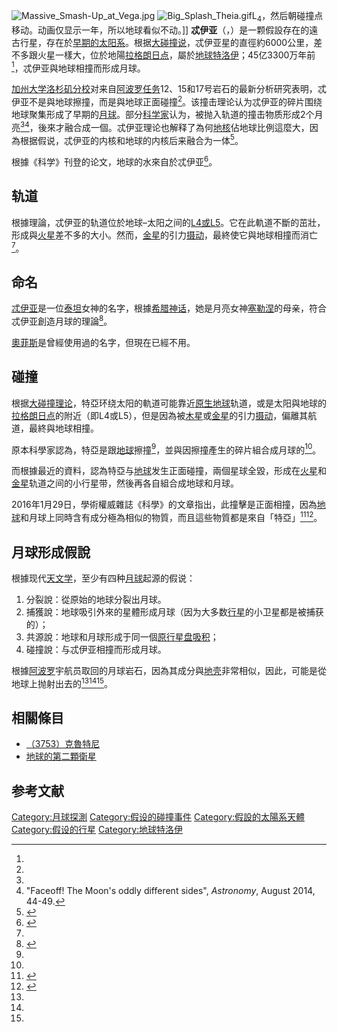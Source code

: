 {{noteTA
|T=zh-tw:忒伊亞;zh-hk:世亞;zh-cn:忒伊亞;
|1=zh-tw:特亞;zh-hk:世亞;zh-cn:忒伊亞;
|2=zh-tw:奧菲斯;zh-cn:俄耳甫斯;
}}
[[Image:Massive_Smash-Up_at_Vega.jpg|thumb]]
[[Image:Big_Splash_Theia.gif|thumb]]L<sub>4</sub>，然后朝碰撞点移动。动画仅显示一年，所以地球看似不动。]]
'''忒伊亚'''（{{lang|en|Theia}}，{{IPAc-en|θ|iː|ə}}）是一颗假設存在的遠古行星，存在於[[太阳系的形成与演化|早期的太阳系]]。根据[[大碰撞说|大碰撞说]]，忒伊亚星的直徑約6000公里，差不多跟火星一樣大，位於地陽[[拉格朗日点|拉格朗日点]]，屬於[[地球特洛伊|地球特洛伊]]；45亿3300万年前<ref name="TheiaPothesis" />，忒伊亚與地球相撞而形成月球。

[[加州大学洛杉矶分校|加州大学洛杉矶分校]]对来自[[阿波罗计划|阿波罗任务]]12、15和17号岩石的最新分析研究表明，忒伊亚不是與地球擦撞，而是與地球正面碰撞<ref name="Nace2016" />。该撞击理论认为忒伊亚的碎片围绕地球聚集形成了早期的[[月球|月球]]。部分[[科学家|科学家]]认为，被抛入轨道的撞击物质形成2个月亮<ref name="JutziAsphaug2011" /><ref name="Astronomy">"Faceoff! The Moon's oddly different sides", ''Astronomy'', August 2014, 44-49.</ref>，後來才融合成一個。忒伊亚理论也解释了為何[[地核|地核]]佔地球比例這麼大，因為根据假说，忒伊亚的内核和地球的内核后来融合为一体<ref>{{Cite web|title=A New Model for the Origin of the Moon|url=http://www.seti.org/node/1458|accessdate=2016-03-06|archive-url=https://web.archive.org/web/20170727030503/http://www.seti.org/node/1458|archive-date=2017-07-27|dead-url=no}}</ref>。

根據《科学》刊登的论文，地球的水來自於忒伊亚<ref>{{Cite web|title=研究：地球水资源来自行星“忒伊亚”|url=http://sc.people.com.cn/n2/2016/0129/c345539-27656349.html|accessdate=2020-08-24|date=2016-01-29|publisher=人民网|archive-url=https://web.archive.org/web/20170112160100/http://sc.people.com.cn/n2/2016/0129/c345539-27656349.html|archive-date=2017-01-12|dead-url=no}}</ref>。

==轨道==
根據理論，忒伊亚的轨道位於地球–太阳之间的[[拉格朗日点|L4或L5]]。它在此軌道不斷的茁壯，形成與[[火星|火星]]差不多的大小。然而，[[金星|金星]]的引力[[摄动|摄动]]，最終使它與地球相撞而消亡<ref name="Stereo" />。

==命名==
[[忒亚|忒伊亚]]是一位[[提坦|泰坦]]女神的名字，根據[[希腊神话|希腊神话]]，她是月亮女神[[塞勒涅|塞勒涅]]的母亲，符合忒伊亚創造月球的理論<ref>{{Cite web|title=同位素資料支持月球大撞擊起源理論|url=http://tamweb.tam.gov.tw/v3/tw/content.asp?mtype=c2&idx=914|access-date=2016-03-13|archive-url=https://web.archive.org/web/20160314012948/http://tamweb.tam.gov.tw/v3/tw/content.asp?mtype=c2&idx=914|archive-date=2016-03-14|dead-url=no}}</ref>。

[[俄耳甫斯|奧菲斯]]是曾經使用過的名字，但現在已經不用。

==碰撞==
根据[[大碰撞說|大碰撞理论]]，特亞环绕太阳的軌道可能靠近[[地球历史|原生地球]]轨道，或是太阳與地球的[[拉格朗日点|拉格朗日点]]的附近（即L4或L5），但是因為被[[木星|木星]]或[[金星|金星]]的引力[[摄动|摄动]]，偏離其航道，最終與地球相撞。 

原本科學家認為，特亞是跟[[地球|地球]]擦撞<ref name="ReuferMeier2012" />，並與因擦撞產生的碎片組合成月球的<ref name="JutziAsphaug2011" />。

而根據最近的資料，認為特亞与[[地球|地球]]发生正面碰撞，兩個星球全毀，形成在[[火星|火星]]和[[金星|金星]]轨道之间的小行星带，然後再各自組合成地球和月球。

2016年1月29日，學術權威雜誌《科學》的文章指出，此撞擊是正面相撞，因為[[地球|地球]]和月球上同時含有成分極為相似的物質，而且這些物質都是來自「特亞」<ref>{{Cite web|title=研究：地球水資源來自跟特亞行星相撞 更撞出了月球|url=https://www.ettoday.net/news/20160129/639988.htm|accessdate=2020-08-24|work=ETtoday新聞雲|language=zh-Hant|archive-url=https://web.archive.org/web/20190624081447/https://www.ettoday.net/news/20160129/639988.htm|archive-date=2019-06-24|dead-url=no}}</ref><ref>{{cite web|title=Moon was produced by a head-on collision between Earth and a forming planet|url=http://newsroom.ucla.edu/releases/moon-was-produced-by-a-head-on-collision-between-earth-and-a-forming-planet|accessdate=2016-03-06|date=January 28, 2016|website=UCLA newsroom|publisher=UCLA|archive-url=https://web.archive.org/web/20190430062041/http://newsroom.ucla.edu/releases/moon-was-produced-by-a-head-on-collision-between-earth-and-a-forming-planet|archive-date=2019-04-30|dead-url=no|last1=Wolpert|first1=Stuart}}</ref>。

==月球形成假說==
根據现代[[天文学|天文学]]，至少有四种[[月球|月球]]起源的假说：
# 分裂說：從原始的地球分裂出月球。
# 捕獲說：地球吸引外來的星體形成月球（因为大多数[[行星|行星]]的小卫星都是被捕获的）；
# 共源說：地球和月球形成于同一個[[原行星盘|原行星盘]][[吸积|吸积]]；
# 碰撞說：与忒伊亚相撞而形成月球。

根據[[阿波罗|阿波罗]]宇航员取回的月球岩石，因為其成分與[[地壳|地壳]]非常相似，因此，可能是從地球上抛射出去的<ref name="Nace2016" /><ref name="HerwartzPack2014" /><ref name="MeierReufer2014" />。

== 相關條目 ==
*[[小行星3753|（3753）克魯特尼]]
*[[地球的其他衛星|地球的第二顆衛星]]

==参考文献==
{{Spoken Wikipedia|忒伊亚 (行星) - zh-yue.ogg|2016年|3月8日|粵語}}
{{reflist
| colwidth = 30em
| refs =
<ref name="TheiaPothesis">{{cite web|title=The Theia Hypothesis: New Evidence Emerges that Earth and Moon Were Once the Same|url=http://www.dailygalaxy.com/my_weblog/2007/07/the-theia-hypot.html|date=2007-07-05|accessdate=2013-11-13|publisher=The Daily Galaxy|archive-date=2008-02-20|archive-url=https://web.archive.org/web/20080220081912/http://www.dailygalaxy.com/my_weblog/2007/07/the-theia-hypot.html|dead-url=no}}</ref>

<ref name="Stereo">{{cite web|title=STEREO Hunts for Remains of an Ancient Planet near Earth|url=http://science1.nasa.gov/science-news/science-at-nasa/2009/09apr_theia/|date=2009-04-09|accessdate=2013-11-13|publisher=NASA|archiveurl=https://web.archive.org/web/20131113174213/http://science1.nasa.gov/science-news/science-at-nasa/2009/09apr_theia/|archivedate=2013-11-13|dead-url=yes}}</ref>

<ref name="ReuferMeier2012">{{Cite journal|title=A hit-and-run giant impact scenario|url=https://linkinghub.elsevier.com/retrieve/pii/S0019103512002977|last=Reufer|first=Andreas|last2=Meier|first2=Matthias M.M.|date=2012-09|journal=Icarus|issue=1|doi=10.1016/j.icarus.2012.07.021|volume=221|pages=296–299|language=en|last3=Benz|first3=Willy|last4=Wieler|first4=Rainer}}</ref>

<ref name="JutziAsphaug2011">{{Cite journal|title=Forming the lunar farside highlands by accretion of a companion moon|url=http://www.nature.com/articles/nature10289|last=Jutzi|first=M.|last2=Asphaug|first2=E.|date=2011-08|journal=Nature|issue=7358|doi=10.1038/nature10289|volume=476|pages=69–72|language=en|bibcode=2011Natur.476...69J|issn=0028-0836}}</ref>

<ref name="HerwartzPack2014">{{Cite journal|title=Identification of the giant impactor Theia in lunar rocks|url=https://www.science.org/doi/10.1126/science.1251117|last=Herwartz|first=Daniel|last2=Pack|first2=Andreas|date=2014-06-06|journal=Science|issue=6188|doi=10.1126/science.1251117|volume=344|pages=1146–1150|language=en|issn=0036-8075|pmid=24904162|last3=Friedrichs|first3=Bjarne|last4=Bischoff|first4=Addi}}</ref>

<ref name="MeierReufer2014">{{Cite journal|title=On the origin and composition of Theia: Constraints from new models of the Giant Impact|url=https://linkinghub.elsevier.com/retrieve/pii/S0019103514004175|last=Meier|first=M.M.M.|last2=Reufer|first2=A.|date=2014-11|journal=Icarus|doi=10.1016/j.icarus.2014.08.003|volume=242|pages=316–328|language=en|last3=Wieler|first3=R.}}</ref>

<ref name="Nace2016">{{Cite web|title=New Evidence For 4.5 Billion Year Old Impact That Formed Our Moon|url=https://www.forbes.com/sites/trevornace/2016/01/30/new-evidence-4-5-billion-year-old-impact-formed-moon/|accessdate=2020-08-24|last=Nace|first=Trevor|work=Forbes|language=en|archive-date=2020-05-08|archive-url=https://web.archive.org/web/20200508181331/https://www.forbes.com/sites/trevornace/2016/01/30/new-evidence-4-5-billion-year-old-impact-formed-moon/|dead-url=no}}</ref>

}}

{{月球}}
{{地球}}
{{太阳系}}

[[Category:月球探測|Category:月球探測]]
[[Category:假设的碰撞事件|Category:假设的碰撞事件]]
[[Category:假設的太陽系天體|Category:假設的太陽系天體]]
[[Category:假设的行星|Category:假设的行星]]
[[Category:地球特洛伊|Category:地球特洛伊]]